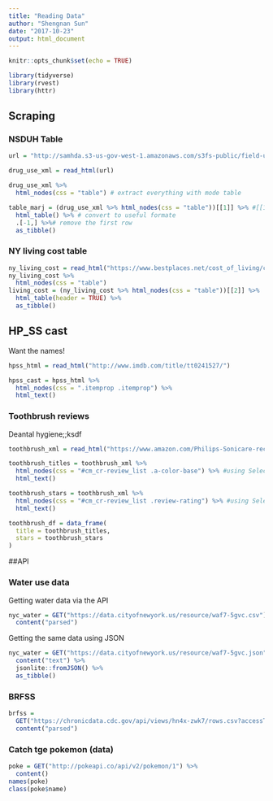 ```yaml
---
title: "Reading Data"
author: "Shengnan Sun"
date: "2017-10-23"
output: html_document
---
```


```r
knitr::opts_chunk$set(echo = TRUE)

library(tidyverse)
library(rvest)
library(httr)
```

## Scraping

### NSDUH Table

```r
url = "http://samhda.s3-us-gov-west-1.amazonaws.com/s3fs-public/field-uploads/2k15StateFiles/NSDUHsaeShortTermCHG2015.htm"

drug_use_xml = read_html(url)
```

```r
drug_use_xml %>%
  html_nodes(css = "table") # extract everything with mode table
```

```r
table_marj = (drug_use_xml %>% html_nodes(css = "table"))[[1]] %>% #[[1]] first object of the first list
  html_table() %>% # convert to useful formate
  .[-1,] %>%# remove the first row
  as_tibble()
```

### NY living cost table

```r
ny_living_cost = read_html("https://www.bestplaces.net/cost_of_living/city/new_york/new_york")
ny_living_cost %>%
  html_nodes(css = "table")
living_cost = (ny_living_cost %>% html_nodes(css = "table"))[[2]] %>%
  html_table(header = TRUE) %>%
  as_tibble() 
```

## HP_SS cast

Want the names!
```r
hpss_html = read_html("http://www.imdb.com/title/tt0241527/")

hpss_cast = hpss_html %>%
  html_nodes(css = ".itemprop .itemprop") %>%
  html_text()
```


### Toothbrush reviews

Deantal hygiene;;ksdf

```r
toothbrush_xml = read_html("https://www.amazon.com/Philips-Sonicare-rechargeable-toothbrush-HX6211/product-reviews/B00YAR7ZFM/ref=cm_cr_arp_d_viewopt_srt?ie=UTF8&reviewerType=all_reviews&sortBy=recent&pageNumber=1")

toothbrush_titles = toothbrush_xml %>%
  html_nodes(css = "#cm_cr-review_list .a-color-base") %>% #using SelectorGadget
  html_text()

toothbrush_stars = toothbrush_xml %>%
  html_nodes(css = "#cm_cr-review_list .review-rating") %>% #using SelectorGadget
  html_text()

toothbrush_df = data_frame(
  title = toothbrush_titles,
  stars = toothbrush_stars
)
```


##API

### Water use data

Getting water data via the API
```r
nyc_water = GET("https://data.cityofnewyork.us/resource/waf7-5gvc.csv") %>% 
  content("parsed")
```

Getting the same data using JSON
```r
nyc_water = GET("https://data.cityofnewyork.us/resource/waf7-5gvc.json") %>% 
  content("text") %>%
  jsonlite::fromJSON() %>%
  as_tibble()
```

### BRFSS

```r
brfss = 
  GET("https://chronicdata.cdc.gov/api/views/hn4x-zwk7/rows.csv?accessType=DOWNLOAD") %>% 
  content("parsed")
```

### Catch tge pokemon (data)

```r
poke = GET("http://pokeapi.co/api/v2/pokemon/1") %>%
  content()
names(poke)
class(poke$name)
```

